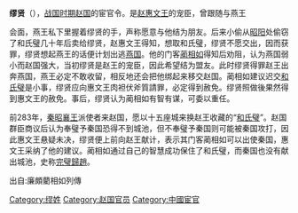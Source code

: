 {{unreferenced|time=2015-08-13T02:28:57+00:00}}
'''缪贤'''（{{bd|？||？||catIdx=M缪}}），[[战国时期|战国时期]][[赵国|赵国]]的宦官令。是[[赵惠文王|赵惠文王]]的宠臣，曾跟随与燕王<references group="司马迁. 廉颇蔺相如列传. 史记. 西汉." />会面，燕王私下里握着缪贤的手，声称愿意与他结为朋友。后来小偷从[[昭阳_(楚国)|昭阳]]处偷窃了和氏璧几十年后卖给缪贤，赵惠文王得知，想取和氏璧，缪贤不愿交出，因而获罪，缪贤想起燕王的话便计划出逃[[燕国|燕国]]。他的门客[[蔺相如|蔺相如]]得知后劝阻，认为燕国弱小而赵国强大，当初缪贤是赵王的宠臣，因此希望结为盟友。此时缪贤得罪赵王出奔燕国，燕王必定不敢收留，相反地还会把他绑起来移交赵国。蔺相如建议迟交[[和氏璧|和氏璧]]是小事，缪贤应向惠文王肉袒伏斧質請罪，必定得到赦免。缪贤照做後果然得到惠文王的赦免。事后，缪贤认为蔺相如有智有谋，可委以重任。

前283年，[[秦昭襄王|秦昭襄王]]派使者来赵国，愿以十五座城来换赵王收藏的“[[和氏璧|和氏璧]]”。赵国群臣商议后认为奉璧予秦国恐得不到城池，但不奉璧予秦国则可能被秦国攻打，因此惠文王悬疑未决，缪贤便上前向赵王献计，表示其门客蔺相如可以出使秦国，惠文王采纳了他的建议。蔺相如通过自己的智慧成功保住了和氏璧，而秦国也没有献出城池，史称[[完璧歸趙|完璧歸趙]]。

出自:廉頗藺相如列傳
[[Category:缪姓|Category:缪姓]]
[[Category:赵国官员|Category:赵国官员]]
[[Category:中國宦官|Category:中國宦官]]